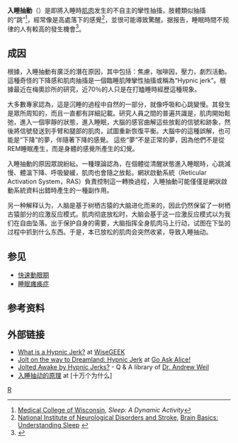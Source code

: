 {{多個問題|
{{校对翻译}}
{{Refimprove|time=2019-04-04T13:53:05+00:00}}
{{专家}}
}}
'''入睡抽動'''（{{lang-en|Hypnic jerk}}）是即將入睡時[[肌肉|肌肉]]发生的不自主的攣性抽搐，肢體類似抽搐的“跳”<ref>[[Medical_College_of_Wisconsin|Medical College of Wisconsin]], ''Sleep: A Dynamic Activity''</ref>，經常像是高處落下的感覺<ref>[[National_Institute_of_Neurological_Disorders_and_Stroke|National Institute of Neurological Disorders and Stroke]], [http://www.ninds.nih.gov/disorders/brain_basics/understanding_sleep.htm Brain Basics: Understanding Sleep] {{Wayback|url=http://www.ninds.nih.gov/disorders/brain_basics/understanding_sleep.htm |date=20071011011207 }}</ref>，並很可能導致驚醒。据报告，睡眠時間不规律的人有較高的發生機會<ref>{{cite web|url=http://www.sleephomepages.org/sleepsyllabus/fr-d.html|title=Basics of Sleep Behavior: NREM and REM Sleep|publisher=|access-date=2019-04-04|archive-url=https://web.archive.org/web/20081204125523/http://www.sleephomepages.org/sleepsyllabus/fr-d.html|archive-date=2008-12-04|dead-url=yes}}</ref>。

== 成因 ==
根據{{le|美國睡眠醫學學會|American Academy of Sleep Medicine}}，入睡抽動有廣泛的潛在原因，其中包括：焦慮，咖啡因，壓力，劇烈活動。這種奇怪的下降感和肌肉抽搐是一個臨睡肌陣攣性抽搐或稱為“Hypnic jerk”。根據最近在梅奧診所的研究，近70％的人只是在打瞌睡時經歷這種現象。

大多數專家認為，這是沉睡的過程中自然的一部分，就像呼吸和心跳變慢。其發生是眾所周知的，而且一直都有詳細記載。研究人員之間的普遍共識是，肌肉開始鬆弛，進入一個寧靜的狀態，進入睡眠，大腦的感官曲解這些放鬆的信號和跡象，然後將信號發送到手臂和腿部的肌肉，試圖重新恢復平衡。大腦中的這種誤解，也可能是“下降”的夢，伴隨著下降的感覺。 這些“夢”不是正常的夢，因為他們不是從REM睡眠產生，而是身體的感覺所產生的幻覺。

入睡抽動的原因眾說紛紜。一種理論認為，在個體從清醒狀態進入睡眠時，心跳減慢、體溫下降、呼吸變緩，肌肉也會隨之放鬆。網狀啟動系統（Reticular Activation System，RAS）負責控制這一轉換過程，入睡抽動可能僅僅是網狀啟動系統資料出錯時產生的一種副作用。

另一种解释认为，人脑是基于树栖古猿的大脑进化而来的，因此仍然保留了一树栖古猿部分的应激反应模式。肌肉彻底放松时，大脑会基于这一应激反应模式以为我们在自由坠落。出于保护自身的需要，大脑指挥全身肌肉马上行动，试图在下坠的过程中抓到什么东西。于是，本已放松的肌肉会突然收紧，导致入睡抽动。

== 参见 ==
* [[快速動眼期|快速動眼期]]
* [[睡眠瘫痪症|睡眠瘫痪症]]

== 参考资料 ==
{{Reflist}}

== 外部链接 ==
* [http://www.wisegeek.com/what-is-a-hypnic-jerk.htm What is a Hypnic Jerk?] {{Wayback|url=http://www.wisegeek.com/what-is-a-hypnic-jerk.htm |date=20201111200636 }} at [[WiseGEEK|WiseGEEK]]
* [https://web.archive.org/web/20111108213919/http://www.goaskalice.columbia.edu/2291.html Jolt on the way to Dreamland: Hypnic Jerk] at [[Go_Ask_Alice!|Go Ask Alice!]]
* [https://web.archive.org/web/20110612162845/http://www.drweil.com/drw/u/QAA400711/Jolted-Awake-by-Hypnic-Jerks.html Jolted Awake by Hypnic Jerks?] - Q & A library of [[Andrew_Weil|Dr. Andrew Weil]]
* [http://www.100000whys.com/shuijiaochou.html 入睡抽动的原理] {{Wayback|url=http://www.100000whys.com/shuijiaochou.html |date=20201031225919 }} at [十万个为什么]

{{睡眠}}

{{Authority control}}
[[Category:睡眠障礙|R]]